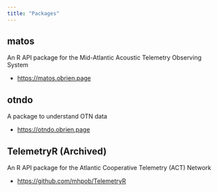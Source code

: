 ```yaml
---
title: "Packages"
---
```


## matos

An R API package for the Mid-Atlantic Acoustic Telemetry Observing System 

-   [https://matos.obrien.page](https://matos.obrien.page)

## otndo
A package to understand OTN data 

-   [https://otndo.obrien.page](https://otndo.obrien.page)

## TelemetryR **(Archived)**

An R API package for the Atlantic Cooperative Telemetry (ACT) Network

-   [https://github.com/mhpob/TelemetryR](https://github.com/mhpob/TelemetryR)